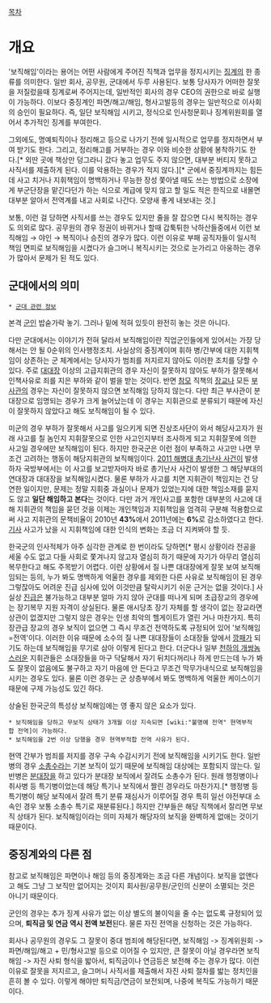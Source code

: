 [[목차]]
= 개요 =
'보직해임'이라는 용어는 어떤 사람에게 주어진 직책과 업무을 정지시키는 [[징계]]의 한 종류를 의미한다. 일반 회사, 공무원, 군대에서 두루 사용된다. 보통 당사자가 어떠한 잘못을 저질렀을때 징계로써 주어지는데, 일반적인 회사의 경우 CEO의 권한으로 바로 실행이 가능하다. 이보다 중징계인 파면/해고/해임, 형사고발등의 경우는 일반적으로 이사회의 승인이 필요하다. 즉, 일단 보직해임 시키고, 정식으로 인사청문회나 징계위원회를 열어서 추가적인 징계를 부여한다.

그외에도, 명예퇴직이나 정리해고 등으로 나가기 전에 일시적으로 업무를 정지하면서 부여 받기도 한다. 그리고, 정리해고를 거부하는 경우 이와 비슷한 상황에 봉착하기도 한다.[* 외딴 곳에 책상만 덩그라니 갔다 놓고 업무도 주지 않으면, 대부분 버티지 못하고 사직서를 제출하게 된다. 이를 악용하는 경우가 적지 않다.][* 군에서 중징계까지는 힘든데 사고 치거나 지휘책임이 명백하거나 무능한 장성 쫓아낼 때도 쓰는 방법으로 소장에게 부군단장을 맡긴다던가 하는 식으로 계급에 맞지 않고 할 일도 적은 한직으로 내몰면 대부분 알아서 전역계를 내고 사회로 나간다. 모양새 좋게 내보내는 것.]

보통, 이런 걸 당하면 사직서를 쓰는 경우도 있지만 줄을 잘 잡으면 다시 복직하는 경우도 의외로 많다. 공무원의 경우 정권이 바뀌거나 할때 갑툭튀한 낙하산들중에서 이런 보직해임 → 야인 → 복직이나 승진의 경우가 많다. 이런 이유로 부패 공직자들이 일시적 책임 면피로 보직해임을 시켰다가 슬그머니 복직시키는 것으로 눈가리고 아웅하는 경우가 많아서 문제가 된 적도 있다.

== 군대에서의 의미 ==
 * [[군대 관련 정보]]

본격 [[군인]] 밥숟가락 놓기. 그러나 밑에 적혀 있듯이 완전히 놓는 것은 아니다.

다만 군대에서는 이야기가 전혀 달라서 보직해임이란 직업군인들에게 있어서는 가장 당해서는 안 될 0순위의 인사행정조치. 사실상의 중징계이며 휘하 병/간부에 대한 지휘책임이 상존하는 군 체계에서는 당사자가 범죄를 저지르지 않아도 이러한 조치를 당할 수 있다. 주로 [[대대장]] 이상의 고급지휘관의 경우 자신이 잘못하지 않아도 부하가 잘못해서 인책사유로 죄를 지은 부하와 같이 벌을 받는 것이다. 반면 [[참모]] 직책의 [[장교]]나 모든 [[부사관]]의 경우는 자신이 잘못하지 않으면 보직해임 당하지 않는다. 다만 최근 부사관이 분대장으로 임명되는 경우가 크게 늘어났는데 이 경우는 지휘관으로 분류되기 때문에 자신이 잘못하지 않았다고 해도 보직해임이 될 수 있다. 

미군의 경우 부하가 잘못해서 사고를 일으키게 되면 진상조사단이 와서 해당사고자가 원래 사고를 칠 놈인지 지휘잘못으로 인한 사고인지부터 조사하게 되고 지휘잘못에 의한 사고일 경우에만 보직해임이 된다. 하지만 한국군은 이런 점이 부족하고 사고만 나면 무조건 고려하는 행동이 해당지휘관의 보직해임이다. [[2011 해병대 총기난사 사건]]이 발생하자 국방부에서는 이 사고를 보고받자마자 바로 총기난사 사건이 발생한 그 해당부대의 연대장과 대대장을 보직해임시켰다. 물론 부하가 사고를 치면 지휘관이 책임지는 건 당연한 일이지만, 문제는 정말 지휘중 과실이나 문제가 있었는지에 대한 책임소재를 묻지도 않고 '''일단 해임하고 본다'''는 것이다.
다만 과거 개인사고를 포함한 대부분의 사고에 대해 지휘관의 책임을 묻던 것을 이제는 개인책임과 지휘책임을 엄격히 구분해 적용함으로써 사고 지휘관의 문책비율이 2010년 '''43%'''에서 2011년에는 '''6%'''로 감소하였다고 한다. [http://mustory.khan.kr/424 기사] 사고가 났을 시 지휘책임에 대한 인식의 변화는 조금 더 지켜봐야 할 듯.

한국군의 인사적체가 아주 심각한 관계로 한 번이라도 당하면[* 평시 상황이라 전공을 세울 수도 없고 다들 사회로 쫓겨나지 않고자 열심히 하기 때문에 자기가 아무리 열심히 복무한다고 해도 주목받기 어렵다. 이런 상황에서 질 나쁜 대대장에게 잘못 보여 보직해임되는 등의, 누가 봐도 명백하게 억울한 경우를 제외한 다른 사유로 보직해임이 된 경우 그렇잖아도 어려운 진급 심사에 있어 이것만큼 탈락시키기 쉬운 근거는 없을 것이다.] 사실상 [[진급]]은 불가능하고 대부분 얼마 가지 않아 군대를 떠나게 되며 초급장교의 경우에는 장기복무 지원 자격이 상실된다. 물론 애시당초 장기 자체를 할 생각이 없는 장교라면 상관이 없겠지만 그렇지 않은 경우는 인생 최악의 헬게이트가 열린 거나 마찬가지. 특히 장관급 장교의 경우 보직이 없으면 그 즉시 무조건 전역하도록 규정되어 있어 '보직해임=전역'이다. 이러한 이유 때문에 소수의 질 나쁜 대대장들이 소대장들 앞에서 [[깡패]]가 되기도 하는데 보직해임을 무기로 삼아 이렇게 된다고 한다. 더군다나 일부 [[천하의 개쌍놈]]스러운 지휘관들은 소대장들을 마구 닥달해서 자기 뒤치다꺼리나 하게 만드는데 누가 봐도 잘못이 없음에도 불구하고 자기 마음에 안 든다고 무조건 막무가내식으로 보직해임을 시키는 경우도 있다. 물론 이런 경우는 군 상층부에서 봐도 명백하게 억울한 케이스이기 때문에 구제 가능성도 있긴 하다. 

상술된 한국군의 특성상 보직해임에는 영 좋지 않은 요소가 있다.

 * 보직해임을 당하고 무보직 상태가 3개월 이상 지속되면 [wiki:"불명예 전역" 현역부적합 전역]이 가능하다.
 * 보직해임을 2번 이상 당했을 경우 현역부적합 전역 사유가 된다.

현역 간부가 범죄를 저지를 경우 구속 수감시키기 전에 보직해임을 시키기도 한다. 일반병의 경우 [[소총수]]라는 기본 보직이 있기 때문에 보직해임 대상에는 포함되지 않는다. 일반병은 [[분대장]]을 하고 있다가 분대장 보직에서 잘려도 소총수가 된다. 원래 행정병이나 취사병 등 특기병이었는데 해당 특기나 보직에서 짤린 경우라도 마찬가지.[* 행정병 등 특기병이 해당 보직에서 잘려 특기 분류 재심사가 이루어질 경우 특히 일선 야전부대 소속인 경우 보통 소총수 특기로 재분류된다.] 하지만 간부들은 해당 직책에서 잘리면 무보직 상태가 된다. 보직해임이라는 의미 자체가 해당자의 보직을 완벽하게 없애는 것이기 때문이다.

== 중징계와의 다른 점 ==
참고로 보직해임은 파면이나 해임 등의 중징계와는 조금 다른 개념이다. 보직을 없앤다고 해도 그냥 그 보직만 없어지는 것이지 회사원/공무원/군인의 신분이 소멸되는 것은 아니기 때문이다. 

군인의 경우는 추가 징계 사유가 없는 이상 별도의 불이익을 줄 수는 없도록 규정되어 있으며, '''퇴직금 및 연금 역시 전액 보전'''된다. 물론 자진 전역을 신청하는 것은 가능하다. 

회사나 공무원의 경우도 그 잘못이 중대 범죄에 해당된다면, 보직해임 -> 징계위원회 -> 파면/해임/해고 + 민/형사고발 등으로 이어질 수 있지만, 큰 잘못이 아닐 경우라면 보직해임 -> 자진 사퇴 형식을 밟아서, 퇴직금이나 연금등은 보전해 주는 경우가 많다. 이런 이유로 잘못을 저지르고, 슬그머니 사직서를 제출해서 자진 사퇴 절차를 밟는 정치인을 흔히 볼 수 있다. 이렇게 해야만 퇴직금/연금이 보전되며, 나중에 복직도 가능하기 때문이다.
